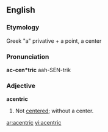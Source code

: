 ==English==

===Etymology===
Greek "a" privative + a point, a center

===Pronunciation===
'''ac-cen*tric'''
aah-SEN-trik

===Adjective===
'''acentric'''

# Not [[center]]ed; without a center.

[[ar:acentric]]
[[vi:acentric]]